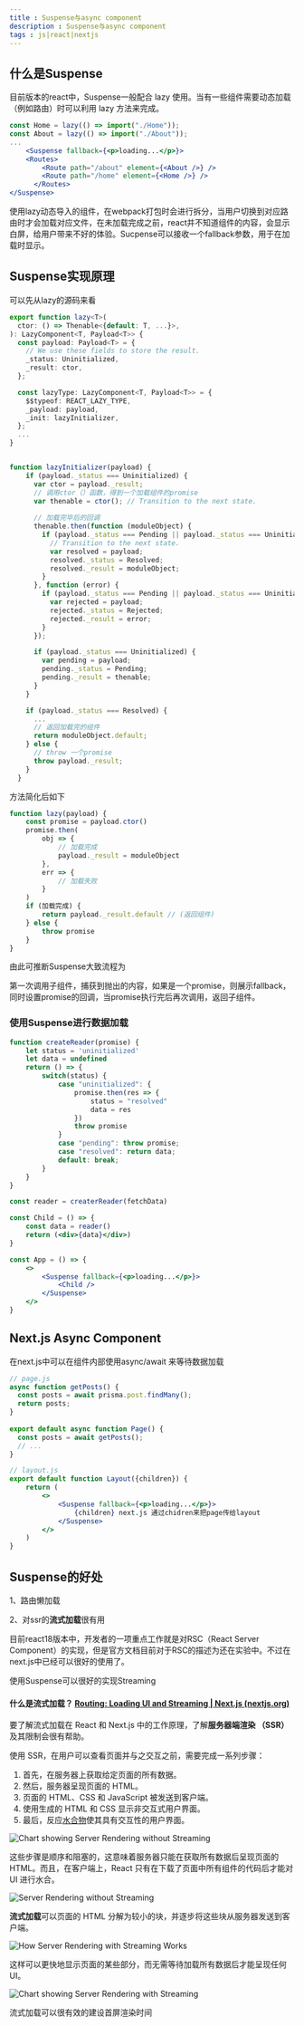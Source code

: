 ```yaml
---
title : Suspense与async component
description : Suspense与async component
tags : js|react|nextjs
---
```


## 什么是Suspense

目前版本的react中，Suspense一般配合 lazy 使用。当有一些组件需要动态加载（例如路由）时可以利用 lazy 方法来完成。

```jsx
const Home = lazy(() => import("./Home"));
const About = lazy(() => import("./About"));
...
    <Suspense fallback={<p>loading...</p>}>
	<Routes>
        <Route path="/about" element={<About />} />
        <Route path="/home" element={<Home />} />
      </Routes>
</Suspense>
```

使用lazy动态导入的组件，在webpack打包时会进行拆分，当用户切换到对应路由时才会加载对应文件，在未加载完成之前，react并不知道组件的内容，会显示白屏，给用户带来不好的体验。Sucpense可以接收一个fallback参数，用于在加载时显示。

## Suspense实现原理

可以先从lazy的源码来看

```typescript
export function lazy<T>(
  ctor: () => Thenable<{default: T, ...}>,
): LazyComponent<T, Payload<T>> {
  const payload: Payload<T> = {
    // We use these fields to store the result.
    _status: Uninitialized,
    _result: ctor,
  };

  const lazyType: LazyComponent<T, Payload<T>> = {
    $$typeof: REACT_LAZY_TYPE,
    _payload: payload,
    _init: lazyInitializer,
  };
  ...
}


function lazyInitializer(payload) {
    if (payload._status === Uninitialized) {
      var ctor = payload._result;
      // 调用ctor（）函数，得到一个加载组件的promise
      var thenable = ctor(); // Transition to the next state.
	  
      // 加载完毕后的回调
      thenable.then(function (moduleObject) {
        if (payload._status === Pending || payload._status === Uninitialized) {
          // Transition to the next state.
          var resolved = payload;
          resolved._status = Resolved;
          resolved._result = moduleObject;
        }
      }, function (error) {
        if (payload._status === Pending || payload._status === Uninitialized) {
          var rejected = payload;
          rejected._status = Rejected;
          rejected._result = error;
        }
      });

      if (payload._status === Uninitialized) {
        var pending = payload;
        pending._status = Pending;
        pending._result = thenable;
      }
    }

    if (payload._status === Resolved) {
      ...
      // 返回加载完的组件
      return moduleObject.default;
    } else {
      // throw 一个promise
      throw payload._result;
    }
  }
```

方法简化后如下

```typescript
function lazy(payload) {
    const promise = payload.ctor()
    promise.then(
    	obj => {
            // 加载完成 
            payload._result = moduleObject
        },
        err => {
            // 加载失败
        }
    )
    if (加载完成) {
        return payload._result.default // (返回组件)
    } else {
        throw promise
    }
}
```

由此可推断Suspense大致流程为

第一次调用子组件，捕获到抛出的内容，如果是一个promise，则展示fallback，同时设置promise的回调，当promise执行完后再次调用，返回子组件。

### 使用Suspense进行数据加载

```jsx
function createReader(promise) {
    let status = 'uninitialized'
    let data = undefined
    return () => {
        switch(status) {
            case "uninitialized": {
                promise.then(res => {
                    status = "resolved"
                    data = res
                })
                throw promise
            }
            case "pending": throw promise;
            case "resolved": return data;
            default: break;
        }
    }
}

const reader = createrReader(fetchData)

const Child = () => {
    const data = reader()
    return (<div>{data}</div>)
}

const App = () => {
    <>
        <Suspense fallback={<p>loading...</p>}>
        	<Child />
        </Suspense>
    </>
}
```

## Next.js Async Component

在next.js中可以在组件内部使用async/await 来等待数据加载

```jsx
// page.js
async function getPosts() {
  const posts = await prisma.post.findMany();
  return posts;
}
 
export default async function Page() {
  const posts = await getPosts();
  // ...
}

// layout.js
export default function Layout({children}) {
    return (
    	<>
        	<Suspense fallback={<p>loading...</p>}>
        		{children} next.js 通过chidren来把page传给layout
        	</Suspense>
        </>
    )
}
```

## Suspense的好处

1、路由懒加载

2、对ssr的**流式加载**很有用

目前react18版本中，开发者的一项重点工作就是对RSC（React Server Component）的实现，但是官方文档目前对于RSC的描述为还在实验中。不过在next.js中已经可以很好的使用了。

使用Suspense可以很好的实现Streaming

#### 什么是流式加载？ [Routing: Loading UI and Streaming | Next.js (nextjs.org)](https://nextjs.org/docs/app/building-your-application/routing/loading-ui-and-streaming#what-is-streaming)

要了解流式加载在 React 和 Next.js 中的工作原理，了解**服务器端渲染 （SSR）** 及其限制会很有帮助。

使用 SSR，在用户可以查看页面并与之交互之前，需要完成一系列步骤：

1. 首先，在服务器上获取给定页面的所有数据。
2. 然后，服务器呈现页面的 HTML。
3. 页面的 HTML、CSS 和 JavaScript 被发送到客户端。
4. 使用生成的 HTML 和 CSS 显示非交互式用户界面。
5. 最后，反应[水合物](https://react.dev/reference/react-dom/client/hydrateRoot#hydrating-server-rendered-html)使其具有交互性的用户界面。

![Chart showing Server Rendering without Streaming](https://nextjs.org/_next/image?url=%2Fdocs%2Fdark%2Fserver-rendering-without-streaming-chart.png&w=3840&q=75)

这些步骤是顺序和阻塞的，这意味着服务器只能在获取所有数据后呈现页面的 HTML。而且，在客户端上，React 只有在下载了页面中所有组件的代码后才能对 UI 进行水合。


![Server Rendering without Streaming](https://nextjs.org/_next/image?url=%2Fdocs%2Fdark%2Fserver-rendering-without-streaming.png&w=3840&q=75)


**流式加载**可以页面的 HTML 分解为较小的块，并逐步将这些块从服务器发送到客户端。

![How Server Rendering with Streaming Works](https://nextjs.org/_next/image?url=%2Fdocs%2Fdark%2Fserver-rendering-with-streaming.png&w=3840&q=75)

这样可以更快地显示页面的某些部分，而无需等待加载所有数据后才能呈现任何 UI。

![Chart showing Server Rendering with Streaming](https://nextjs.org/_next/image?url=%2Fdocs%2Fdark%2Fserver-rendering-with-streaming-chart.png&w=3840&q=75)

流式加载可以很有效的建设首屏渲染时间